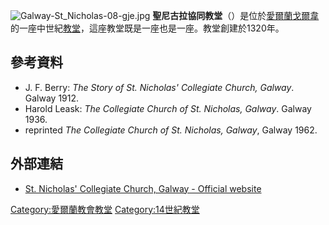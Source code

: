 [[File:Galway-St_Nicholas-08-gje.jpg|thumb]]
'''聖尼古拉協同教堂'''（{{lang-en|St. Nicholas' Collegiate Church}}）是位於[[愛爾蘭|愛爾蘭]][[戈爾韋|戈爾韋]]的一座中世紀[[教堂|教堂]]，這座教堂既是一座{{link-en|協同教堂|Collegiate church}}也是一座{{link-en|堂區教堂|Parish church}}。教堂創建於1320年。

== 參考資料 ==
* J. F. Berry: ''The Story of St. Nicholas' Collegiate Church, Galway''. Galway 1912.
* Harold Leask: ''The Collegiate Church of St. Nicholas, Galway''. Galway 1936.
* reprinted ''The Collegiate Church of St. Nicholas, Galway'', Galway 1962.

==外部連結==
{{commons category|St. Nicholas' Collegiate Church (Galway)}}
* [http://www.stnicholas.ie/ St. Nicholas' Collegiate Church, Galway - Official website] {{Wayback|url=http://www.stnicholas.ie/ |date=20210227210155 }}

[[Category:愛爾蘭教會教堂|Category:愛爾蘭教會教堂]]
[[Category:14世紀教堂|Category:14世紀教堂]]